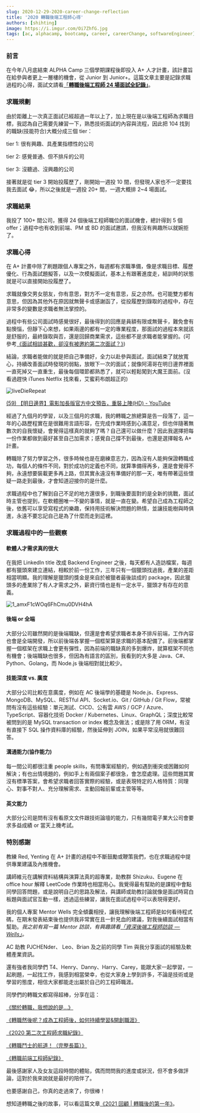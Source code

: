 ```yaml
---
slug: 2020-12-29-2020-career-change-reflection
title: '2020 轉職後端工程師心得'
authors: [shihting]
image: https://i.imgur.com/Oi7ZhfG.jpg
tags: [ac, alphacamp, bootcamp, career, careerChange, softwareEngineer]
---
```


<MDXImg src="https://i.imgur.com/Oi7ZhfG.jpg" />

### 前言

在今年八月底結束 ALPHA Camp 三個學期課程後即投入 A+ 人才計畫，該計畫旨在給參與者更上一層樓的機會，從 Junior 到 Junior+。這篇文章主要是記錄求職過程的心得，面試文請看[「**轉職後端工程師 24 場面試全記錄」**](/blog/2020-12-29-24rounds-backend-engineer-interviews)。

### 求職規劃

由於距離上一次真正面試已經超過一年以上了，加上現在是以後端工程師為求職目標，我認為自己需要先練習一下，熟悉技術面試的內容與流程，因此把 104 找到的職缺(技能符合)大概分成三個 tier：

<!--truncate-->

tier 1: 很有興趣、具產業指標性的公司

tier 2: 感覺普通、但不排斥的公司

tier 3: 沒聽過、沒興趣的公司

接著就是從 tier 3 開始投履歷了，剛開始一週投 10 間，但發現人家也不一定要找我去面試 😂，所以之後就是一週投 20+ 間，一週大概排 2~4 場面試。

### 求職結果

我投了 100+ 間公司，獲得 24 個後端工程師職位的面試機會，總計得到 5 個 offer；過程中也有收到前端、PM 或 BD 的面試邀請，但我沒有興趣所以就婉拒了。

### 求職心得

在 A+ 計畫中除了刷題跟個人專案之外，每週都有求職準備，像是求職目標、履歷優化、行為面試題擬答，以及一次模擬面試，基本上有跟著進度走，結訓時的狀態就是可以直接開始投履歷了。

求職就像交男女朋友，你有意思，對方不一定有意思，反之亦然。也可能雙方都有意思，但因為其他外在原因就無聲卡或感謝函了，從投履歷到錄取的過程中，存在非常多的變數是求職者無法掌控的。

過程中有些公司面試時感覺很好，最後得到的回應是員額有限或無聲卡，難免會有點懊惱，但靜下心來想，如果兩邊的都有一定的專業程度，那面試的過程本來就該是舒服的，最終錄取與否，還是回歸商業需求，這些都不是求職者能掌握的。(可參考[《面試相談甚歡，卻沒有被邀約第二次面試？》](https://lynnihlin.com/2021/02/07/interview/?fbclid=IwAR10MSODXp64mOM6OufIyHFi3AaeeE2AxgT9S0Z4qSIlqrrmc7YRDL1rSWY))

結論，求職者能做的就是把自己準備好，全力以赴參與面試，面試結束了就放寬心，持續改善面試時發現的弱點，放眼下一次的面試；就像阿湯哥在明日邊界裡面一直死掉又一直重生，最後每個環節都熟悉了，就可以輕鬆闖到大魔王面前。(沒看過趕快 iTunes Netflix 找來看，艾蜜莉布朗超正的)

![liveDieRepeat](https://i.imgur.com/T81teBB.jpg)

[(59) 【明日邊界】電影加長版官方中文預告，重裝上陣(HD) - YouTube](https://www.youtube.com/watch?v=s4EH7HnK2hM)

經過了九個月的學習，以及三個月的求職，我的轉職之旅總算是告一段落了，這一年的心路歷程實在是很難用言語形容，在完成作業時感到心滿意足，但也伴隨著無數次的自我懷疑，會覺得這樣真的就夠了嗎？自己還可以做什麼？因此我選擇把每一份作業都做到最好甚至自己加需求；感覺自己撐不到最後，也還是選擇報名 A+ 計畫。

轉職除了努力學習之外，很多時候也是在磨練意志力，因為沒有人能夠保證轉職成功，每個人的條件不同，對於成功的定義也不同，就算準備得再多，還是會覺得不夠，永遠想要裝載更多再上路，但其實永遠沒有準備好的那一天，唯有帶著這些懷疑一路走到最後，才會知道迎接你的是什麼。

求職過程中也了解到自己不足的地方還很多，到職後要面對的是全新的挑戰，面試時主管也提到，在軟體圈唯一不變的事情，就是一直在變。希望自己成為工程師之後，依舊可以享受寫程式的樂趣，保持用技術解決問題的熱情，並讓技能樹與時俱進，永遠不要忘記自己是為了什麼而走到這裡。

### 求職過程中的一些觀察

#### 軟體人才需求真的很大

在我把 LinkedIn title 改成 Backend Engineer 之後，每天都有人造訪檔案，每週都有獵頭來建立連結，相較於前一份工作，三年只有一個獵頭找過我，產業的差距相當明顯。我的理解是獵頭的獎金是來自於被獵者最後談成的 package，因此獵頭多的產業除了有人才需求之外，薪資行情也是有一定水平，獵頭才有存在的意義。

![1_amxF1cWOq6FhCmu0DVH4hA](https://i.imgur.com/C2CSd2z.jpg)

#### 後端 or 全端

大部分公司雖然開的是後端職缺，但還是會希望求職者本身不排斥前端，工作內容也會是全端開發，所以前後端各掌握一個框架算是求職的基本配備了。前後端都掌握一個框架在求職上會更有彈性，因為前端的職缺真的多到爆炸，就算框架不同也有機會；後端職缺也很多，但因為有語言的區別，我看到的大多是 Java、C#、Python、Golang，而 Node.js 後端相對就比較少。

#### 技能深度 vs. 廣度

大部分公司比較在意廣度，例如在 AC 後端學的基礎是 Node.js、Express、MongoDB、MySQL、RESTful API、Socket.io、Git / GitHub / Git Flow，常被問有沒有這些經驗：單元測試、CICD、公有雲 AWS / GCP / Azure、TypeScript、容器化技術 Docker / Kubernetes、Linux、GraphQL；深度比較常被問到的是 MySQL transaction or index 概念及做法；或是除了用 ORM，有沒有直接下 SQL 操作資料庫的經驗，然後延伸到 JOIN，如果平常沒用就很難回答。

#### 溝通能力(協作能力)

每一間公司都很注重 people skills，有問專案經驗的，例如遇到衝突或困難如何解決；有也出情境題的，例如手上有兩個案子都很急，會怎麼處理。這些問題其實沒有標準答案，會希望求職者回答實際的經驗，或是表現特定的人格特質：同理心、對事不對人、充分理解需求、主動回報前輩或主管等等。

#### 英文能力

大部分公司是問有沒有看原文文件跟技術論壇的能力，只有幾間電子業大公司會要求多益成績 or 當天上機考試。

### 特別感謝

教練 Red, Yenting 在 A+ 計畫的過程中不斷鼓勵或鞭策我們，也在求職過程中提供專業建議及內推機會。

講師維元在講解資料結構與演算法真的超專業，助教群 Shizuku、Eugene 在 office hour 解釋 LeetCode 作業時也相當用心。我覺得最有幫助的是課程中會點同學回答問題，或是說明自己的思路及解法，與講師或助教討論就像是面試時寫白板題與面試官互動一樣，透過這些練習，讓我在面試過程中可以表現得更好。

我的個人專案 Mentor Wells 完全傾囊相授，讓我理解後端工程師是如何看待程式碼，在期末發表結束後也提供我非常實在且一針見血的建議，對我後續面試相當有幫助。_我之前有寫一篇 Mentor 訪談，有興趣請看_[_「資深後端工程師訪談  — Wells」_](https://medium.com/你是自由的/資深後端工程師訪談-wells-f158dec20083)_。_

AC 助教 PJCHENder、 Leo、Brian 及之前的同學 Tim 與我分享面試的經驗及軟體產業資訊。

還有強者我同學們 T4、Henry、Danny、Harry、Carey，能跟大家一起學習，一起刷題，一起找工作，我感到相當榮幸，也從大家身上學到許多，不論是技術或是學習的態度，相信大家都能走出屬於自己的工程師職涯。

同學們的轉職文都寫得超棒，分享在這：

[《關於轉職，我想說的是…》](https://medium.com/tds-note/關於轉職-我想說的是-e6c688632d14)

[《轉職然後呢？成為工程師後，如何持續學習&開創職涯》](https://henry811010.medium.com/轉職然後呢-成為工程師後-如何持續學習-開創職涯-7af3322593b9)

[《2020 第二次工程師求職紀錄》](http://eruditeness.news.blog/2020/11/22/2020第二次工程師求職紀錄/)

[《轉職鬥士的航道！（完整長篇）》](https://harry811016.medium.com/轉職鬥士的航道-長篇-79cbe9cc963c)

[《轉職前端工程師紀錄》](https://chiafangsung.medium.com/轉職前端工程師紀錄-2125efda9ee0)

最後感謝家人及女友這段時間的體貼，偶而問問我的進度或狀況，但不會多做評論，這對於我來說就是最好的陪伴了。

也要感謝自己，你真的走過來了，你很棒！

想知道轉職之後的故事，可以看這篇文章[《2021 回顧 | 轉職後的第一年》](https://medium.com/life-after-hello-world/2021-回顧-轉職後的第一年-899af09d3dcf)。
